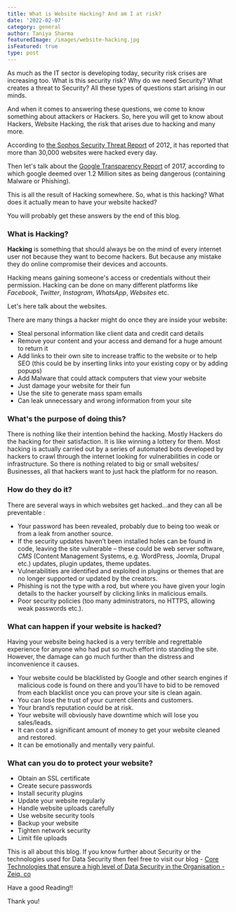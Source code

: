 ```yaml
---
title: What is Website Hacking? And am I at risk?
date: '2022-02-07'
category: general
author: Taniya Sharma
featuredImage: /images/website-hacking.jpg
isFeatured: true
type: post
---
```


As much as the IT sector is developing today, security risk crises are increasing too. What is this security risk? Why do we need Security? What creates a threat to Security? All these types of questions start arising in our minds.

And when it comes to answering these questions, we come to know something about attackers or Hackers. So, here you will get to know about Hackers, Website Hacking, the risk that arises due to hacking and many more.

According to [the Sophos Security Threat Report](https://www.sophos.com/medialibrary/pdfs/other/sophossecuritythreatreport2012.pdf) of 2012, it has reported that more than 30,000 websites were hacked every day.

Then let's talk about the [Google Transparency Report](https://transparencyreport.google.com/safe-browsing/) of 2017, according to which google deemed over 1.2 Million sites as being dangerous (containing Malware or Phishing).

This is all the result of Hacking somewhere. So, what is this hacking? What does it actually mean to have your website hacked?

You will probably get these answers by the end of this blog.

### What is Hacking?

**Hacking** is something that should always be on the mind of every internet user not because they want to become hackers. But because any mistake they do online compromise their devices and accounts.

Hacking means gaining someone's access or credentials without their permission. Hacking can be done on many different platforms like *Facebook*, *Twitter*, *Instagram*, *WhatsApp*, *Websites* etc.

Let's here talk about the websites.

There are many things a hacker might do once they are inside your website:

-   Steal personal information like client data and credit card details
-   Remove your content and your access and demand for a huge amount to return it
-   Add links to their own site to increase traffic to the website or to help SEO (this could be by inserting links into your existing copy or by adding popups)
-   Add Malware that could attack computers that view your website
-   Just damage your website for their fun
-   Use the site to generate mass spam emails
-   Can leak unnecessary and wrong information from your site

### What's the purpose of doing this?

There is nothing like their intention behind the hacking. Mostly Hackers do the hacking for their satisfaction. It is like winning a lottery for them. Most hacking is actually carried out by a series of automated bots developed by hackers to crawl through the internet looking for vulnerabilities in code or infrastructure. So there is nothing related to big or small websites/ Businesses, all that hackers want to just hack the platform for no reason.

### How do they do it?

There are several ways in which websites get hacked…and they can all be preventable :

-   Your password has been revealed, probably due to being too weak or from a leak from another source.
-   If the security updates haven’t been installed holes can be found in code, leaving the site vulnerable – these could be web server software, *CMS* (Content Management Systems, e.g. WordPress, Joomla, Drupal etc.) updates, plugin updates, theme updates.
-   Vulnerabilities are identified and exploited in plugins or themes that are no longer supported or updated by the creators.
-   Phishing is not the type with a rod, but where you have given your login details to the hacker yourself by clicking links in malicious emails.
-   Poor security policies (too many administrators, no HTTPS, allowing weak passwords etc.).

### What can happen if your website is hacked?

Having your website being hacked is a very terrible and regrettable experience for anyone who had put so much effort into standing the site. However, the damage can go much further than the distress and inconvenience it causes.

-   Your website could be blacklisted by Google and other search engines if malicious code is found on there and you’ll have to bid to be removed from each blacklist once you can prove your site is clean again.
-   You can lose the trust of your current clients and customers.
-   Your brand’s reputation could be at risk.
-   Your website will obviously have downtime which will lose you sales/leads.
-   It can cost a significant amount of money to get your website cleaned and restored.
-   It can be emotionally and mentally very painful.

### What can you do to protect your website?

-   Obtain an SSL certificate
-   Create secure passwords
-   Install security plugins
-   Update your website regularly
-   Handle website uploads carefully
-   Use website security tools
-   Backup your website
-   Tighten network security
-   Limit file uploads

 This is all about this blog. If you know further about Security or the technologies used for Data Security then feel free to visit our blog - [Core Technologies that ensure a high level of Data Security in the Organisation - Zeiq. co](https://www.zeiq.co/posts/core-technologies-that-ensure-a-high-level-of-data-security-in-the-organisation/)

 Have a good Reading!!

Thank you!
